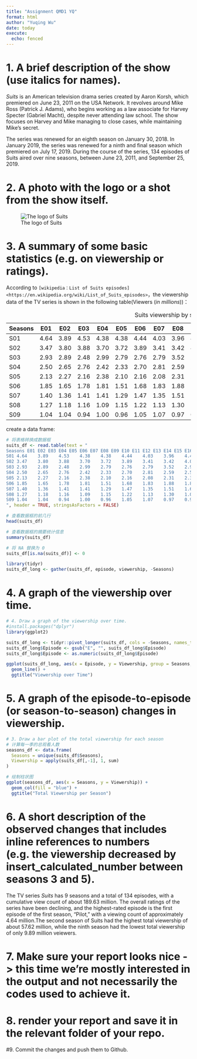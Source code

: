 ```yaml
---
title: "Assignment QMD1 YQ"
format: html
author: "Yuqing Wu"
date: today
execute:
  echo: fenced
---
```


# 1. A brief description of the show (use italics for names).

*Suits* is an American television drama series created by Aaron Korsh, which premiered on June 23, 2011 on the USA Network. It revolves around Mike Ross (Patrick J. Adams), who begins working as a law associate for Harvey Specter (Gabriel Macht), despite never attending law school. The show focuses on Harvey and Mike managing to close cases, while maintaining Mike's secret.

The series was renewed for an eighth season on January 30, 2018. In January 2019, the series was renewed for a ninth and final season which premiered on July 17, 2019. During the course of the series, 134 episodes of Suits aired over nine seasons, between June 23, 2011, and September 25, 2019.

# 2. A photo with the logo or a shot from the show itself.

![The logo of Suits](https://en.wikipedia.org/wiki/File:Suits_Logo.png)

# 3. A summary of some basic statistics (e.g. on viewership or ratings).

According to `[wikipedia：List of Suits episodes]<https://en.wikipedia.org/wiki/List_of_Suits_episodes>`，the viewership data of the TV series is shown in the following table(Viewers (*in millions*))：

Table: Suits viewership by season

|Seasons | E01     | E02     | E03     | E04     | E05     | E06     | E07     | E08     | E09     | E10    | E11    | E12    | E13    | E14    | E15    | E16    |
|-------|-------|-------|-------|-------|-------|-------|-------|-------|-------|-------|-------|-------|-------|-------|-------|-------|
| S01| 4.64  | 3.89  | 4.53  | 4.38  | 4.38  | 4.44  | 4.03  | 3.96  | 4.45  | 3.82  | 3.96  | 3.47  |       |       |       |       |
| S02| 3.47  | 3.80  | 3.88  | 3.70  | 3.72  | 3.89  | 3.41  | 3.42  | 4.00  | 4.48  | 3.57  | 3.75  | 3.36  | 3.07  | 2.90  | 3.20  |
| S03| 2.93  | 2.89  | 2.48  | 2.99  | 2.79  | 2.76  | 2.79  | 3.52  | 2.95  | 3.16  | 2.28  | 2.28  | 2.35  | 2.53  | 2.50  | 2.40  |
| S04| 2.50  | 2.65  | 2.76  | 2.42  | 2.33  | 2.70  | 2.81  | 2.59  | 2.59  | 2.76  | 1.87  | 1.67  | 1.46  | 1.70  | 1.80  | 1.55  |
| S05| 2.13  | 2.27  | 2.16  | 2.38  | 2.10  | 2.16  | 2.08  | 2.31  | 2.30  | 2.34  | 1.74  | 1.51  | 1.71  | 1.58  | 1.73  | 1.71  |
| S06| 1.85  | 1.65  | 1.78  | 1.81  | 1.51  | 1.68  | 1.83  | 1.88  | 1.87  | 1.92  | 1.37  | 1.53  | 1.28  | 1.21  | 1.25  | 1.13  |
| S07| 1.40  | 1.36  | 1.41  | 1.41  | 1.29  | 1.47  | 1.35  | 1.51  | 1.64  | 1.68  | 1.18  | 1.06  | 0.95  | 0.99  | 1.09  | 1.07  |
| S08| 1.27	| 1.18	| 1.16	| 1.09	| 1.15	| 1.22	| 1.13	| 1.30	| 1.07	| 1.08	| 0.82	| 0.91	| 0.77	| 0.78	| 0.69	| 0.74  |
| S09| 1.04  |	1.04  |	0.94  |	1.00  |	0.96  |	1.05  |	1.07  |	0.97  |	0.96  |	0.86  |

create a data frame:
```r
# 将表格转换成数据框
suits_df <- read.table(text = "
Seasons	E01	E02	E03	E04	E05	E06	E07	E08	E09	E10	E11	E12	E13	E14	E15	E16
S01	4.64	3.89	4.53	4.38	4.38	4.44	4.03	3.96	4.45	3.82	3.96	3.47	NA	NA	NA	NA
S02	3.47	3.80	3.88	3.70	3.72	3.89	3.41	3.42	4.00	4.48	3.57	3.75	3.36	3.07	2.90	3.20
S03	2.93	2.89	2.48	2.99	2.79	2.76	2.79	3.52	2.95	3.16	2.28	2.28	2.35	2.53	2.50	2.40
S04	2.50	2.65	2.76	2.42	2.33	2.70	2.81	2.59	2.59	2.76	1.87	1.67	1.46	1.70	1.80	1.55
S05	2.13	2.27	2.16	2.38	2.10	2.16	2.08	2.31	2.30	2.34	1.74	1.51	1.71	1.58	1.73	1.71
S06	1.85	1.65	1.78	1.81	1.51	1.68	1.83	1.88	1.87	1.92	1.37	1.53	1.28	1.21	1.25	1.13
S07	1.40	1.36	1.41	1.41	1.29	1.47	1.35	1.51	1.64	1.68	1.18	1.06	0.95	0.99	1.09	1.07
S08	1.27	1.18	1.16	1.09	1.15	1.22	1.13	1.30	1.07	1.08	0.82	0.91	0.77	0.78	0.69	0.74
S09	1.04	1.04	0.94	1.00	0.96	1.05	1.07	0.97	0.96	0.86	NA	NA	NA	NA	NA	NA
", header = TRUE, stringsAsFactors = FALSE)

# 查看数据框的前几行
head(suits_df)

# 查看数据框的摘要统计信息
summary(suits_df)


```

```r
# 将 NA 替换为 0
suits_df[is.na(suits_df)] <- 0

```


```r
library(tidyr)
suits_df_long <- gather(suits_df, episode, viewership, -Seasons)

```

# 4. A graph of the viewership over time.

```r
# 4. Draw a graph of the viewership over time.
#install.packages("dplyr")
library(ggplot2)

suits_df_long <- tidyr::pivot_longer(suits_df, cols = -Seasons, names_to = "Episode", values_to = "Viewership")
suits_df_long$Episode <- gsub("E", "", suits_df_long$Episode)
suits_df_long$Episode <- as.numeric(suits_df_long$Episode)

ggplot(suits_df_long, aes(x = Episode, y = Viewership, group = Seasons, color = Seasons)) + 
  geom_line() + 
  ggtitle("Viewership over Time")

```

# 5. A graph of the episode-to-episode (or season-to-season) changes in viewership.

```r

# 3. Draw a bar plot of the total viewership for each season
# 计算每一季的总观看人数
seasons_df <- data.frame(
  Seasons = unique(suits_df$Seasons),
  Viewership = apply(suits_df[,-1], 1, sum)
)

# 绘制柱状图
ggplot(seasons_df, aes(x = Seasons, y = Viewership)) + 
  geom_col(fill = "blue") + 
  ggtitle("Total Viewership per Season")

```

# 6. A short description of the observed changes that includes inline references to numbers (e.g. the viewership decreased by insert_calculated_number between seasons 3 and 5).

The TV series *Suits* has 9 seasons and a total of 134 episodes, with a cumulative view count of about 189.63 million. The overall ratings of the series have been declining, and the highest-rated episode is the first episode of the first season, "Pilot," with a viewing count of approximately 4.64 million.The second season of Suits had the highest total viewership of about 57.62 million, while the ninth season had the lowest total viewership of only 9.89 million veiewers.

# 7. Make sure your report looks nice -> this time we’re mostly interested in the output and not necessarily the codes used to achieve it.

# 8. render your report and save it in the relevant folder of your repo.
#9. Commit the changes and push them to Github.
